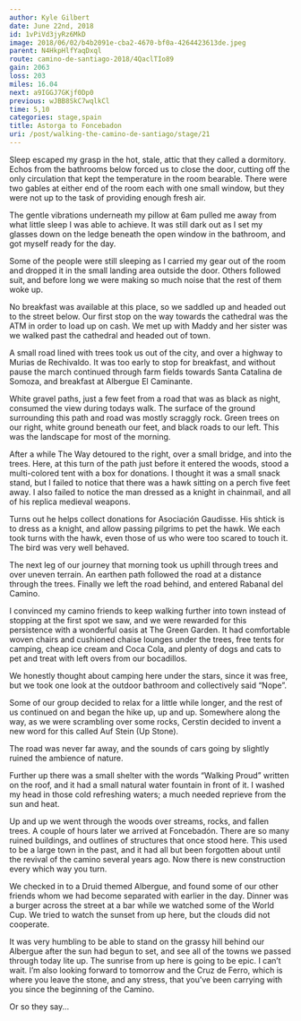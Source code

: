 ```yaml
---
author: Kyle Gilbert
date: June 22nd, 2018
id: 1vPiVd3jyRz6MkD
image: 2018/06/02/b4b2091e-cba2-4670-bf0a-4264423613de.jpeg
parent: N4HkpHlfYaqDxql
route: camino-de-santiago-2018/4QaclTIo89
gain: 2063
loss: 203
miles: 16.04
next: a9IGGJ7GKjf0Dp0
previous: wJBB8SkC7wqlkCl
time: 5,10
categories: stage,spain
title: Astorga to Foncebadon
uri: /post/walking-the-camino-de-santiago/stage/21
---
```


<Stats />

<Route />

Sleep escaped my grasp in the hot, stale, attic that they called a
dormitory. Echos from the bathrooms below forced us to close the door, cutting
off the only circulation that kept the temperature in the room bearable. There
were two gables at either end of the room each with one small window, but they
were not up to the task of providing enough fresh air.

The gentle vibrations underneath my pillow at 6am pulled me away from what
little sleep I was able to achieve. It was still dark out as I set my glasses
down on the ledge beneath the open window in the bathroom, and got myself ready
for the day.

Some of the people were still sleeping as I carried my gear out of the room and
dropped it in the small landing area outside the door. Others followed suit,
and before long we were making so much noise that the rest of them woke up.

No breakfast was available at this place, so we saddled up and headed out to the
street below. Our first stop  on the way towards the cathedral was the ATM in
order to load up on cash. We met up with Maddy and her sister was we walked
past the cathedral and headed out of town.

A small road lined with trees took us out of the city, and over a highway to
Murias de Rechivaldo. It was too early to stop for breakfast, and without pause
the march continued through farm fields towards Santa Catalina de Somoza, and
breakfast at Albergue El Caminante.

White gravel paths, just a few feet from a road that was as black as night,
consumed the view during todays walk. The surface of the ground surrounding
this path and road was mostly scraggly rock. Green trees on our right, white
ground beneath our feet, and black roads to our left. This was the landscape
for most of the morning.

After a while The Way detoured to the right, over a small bridge, and into the
trees. Here, at this turn of the path just before it entered the woods, stood a
multi-colored tent with a box for donations. I thought it was a small snack
stand, but I failed to notice that there was a hawk sitting on a perch five
feet away. I also failed to notice the man dressed as a knight in chainmail,
and all of his replica medieval weapons.

Turns out he helps collect donations for Asociación Gaudisse. His shtick is to
dress as a knight, and allow passing pilgrims to pet the hawk. We each took
turns with the hawk, even those of us who were too scared to touch it. The bird
was very well behaved.

The next leg of our journey that morning took us uphill through trees and over
uneven terrain. An earthen path followed the road at a distance through the
trees. Finally we left the road behind, and entered Rabanal del Camino.

I convinced my camino friends to keep walking further into town instead of
stopping at the first spot we saw, and we were rewarded for this persistence
with a wonderful oasis at The Green Garden. It had comfortable woven chairs and
cushioned chaise lounges under the trees, free tents for camping, cheap ice
cream and Coca Cola, and plenty of dogs and cats to pet and treat with left
overs from our bocadillos.

We honestly thought about camping here under the stars, since it was free, but
we took one look at the outdoor bathroom and collectively said “Nope”.

Some of our group decided to relax for a little while longer, and the rest of us
continued on and began the hike up, up and up. Somewhere along the way, as we
were scrambling over some rocks, Cerstin decided to invent a new word for this
called Auf Stein (Up Stone).

The road was never far away, and the sounds of cars going by slightly ruined the
ambience of nature.

Further up there was a small shelter with the words “Walking Proud” written on
the roof, and it had a small natural water fountain in front of it. I washed my
head in those cold refreshing waters; a much needed reprieve from the sun and
heat.

Up and up we went through the woods over streams, rocks, and fallen trees. A
couple of hours later we arrived at Foncebadón. There are so many ruined
buildings, and outlines of structures that once stood here. This used to be a
large town in the past, and it had all but been forgotten about until the
revival of the camino several years ago. Now there is new construction every
which way you turn.

We checked in to a Druid themed Albergue, and found some of our other friends
whom we had become separated with earlier in the day. Dinner was a burger
across the street at a bar while we watched some of the World Cup. We tried to
watch the sunset from up here, but the clouds did not cooperate.

It was very humbling to be able to stand on the grassy hill behind our Albergue
after the sun had begun to set, and see all of the towns we passed through
today lite up. The sunrise from up here is going to be epic. I can’t wait. I’m
also looking forward to tomorrow and the Cruz de Ferro, which is where you
leave the stone, and any stress, that you’ve been carrying with you since the
beginning of the Camino.

Or so they say...

